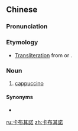 {{also|卡布其诺}}
==Chinese==
{{zh-forms|s=卡布其诺|gloss=-}}

===Pronunciation===
{{zh-pron
|m=kǎbùqínuò
|cat=n
}}

===Etymology===
* [[transliteration|Transliteration]] from {{etyl|en|zh}} or {{etyl|it|zh}} {{m|en|cappuccino}}.

===Noun===
{{zh-noun}}

# [[cappuccino]]

====Synonyms====
* {{zh-l|卡布奇諾|tr=kǎbùjīnuò}}

[[ru:卡布其諾]]
[[zh:卡布其諾]]